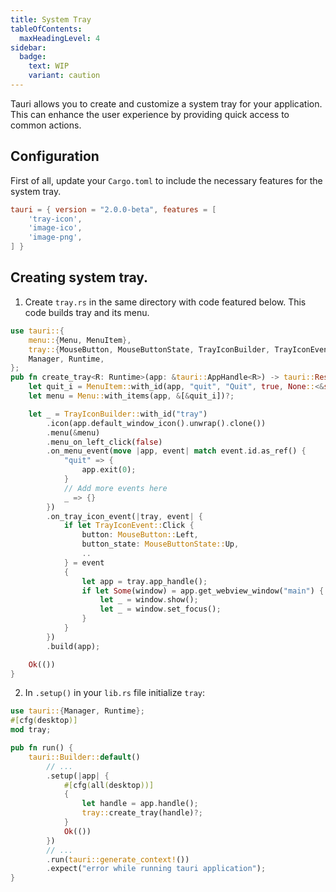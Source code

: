 ```yaml
---
title: System Tray
tableOfContents:
  maxHeadingLevel: 4
sidebar:
  badge:
    text: WIP
    variant: caution
---
```



Tauri allows you to create and customize a system tray for your application. This can enhance the user experience by providing quick access to common actions.

## Configuration

First of all, update your `Cargo.toml` to include the necessary features for the system tray.

```toml title="src-tauri/Cargo.toml" ins={2-4}
tauri = { version = "2.0.0-beta", features = [
    'tray-icon',
    'image-ico',
    'image-png',
] }
```

## Creating system tray.

1. Create `tray.rs` in the same directory with code featured below.
   This code builds tray and its menu.

```rust title="src-tauri/src/tray.rs"
use tauri::{
    menu::{Menu, MenuItem},
    tray::{MouseButton, MouseButtonState, TrayIconBuilder, TrayIconEvent},
    Manager, Runtime,
};
pub fn create_tray<R: Runtime>(app: &tauri::AppHandle<R>) -> tauri::Result<()> {
    let quit_i = MenuItem::with_id(app, "quit", "Quit", true, None::<&str>)?;
    let menu = Menu::with_items(app, &[&quit_i])?;

    let _ = TrayIconBuilder::with_id("tray")
        .icon(app.default_window_icon().unwrap().clone())
        .menu(&menu)
        .menu_on_left_click(false)
        .on_menu_event(move |app, event| match event.id.as_ref() {
            "quit" => {
                app.exit(0);
            }
            // Add more events here
            _ => {}
        })
        .on_tray_icon_event(|tray, event| {
            if let TrayIconEvent::Click {
                button: MouseButton::Left,
                button_state: MouseButtonState::Up,
                ..
            } = event
            {
                let app = tray.app_handle();
                if let Some(window) = app.get_webview_window("main") {
                    let _ = window.show();
                    let _ = window.set_focus();
                }
            }
        })
        .build(app);

    Ok(())
}
```

2. In `.setup()` in your `lib.rs` file initialize `tray`:

```rust title="src-tauri/src/lib.rs" ins={1-3,9-13}
use tauri::{Manager, Runtime};
#[cfg(desktop)]
mod tray;

pub fn run() {
    tauri::Builder::default()
        // ...
        .setup(|app| {
            #[cfg(all(desktop))]
            {
                let handle = app.handle();
                tray::create_tray(handle)?;
            }
            Ok(())
        })
        // ...
        .run(tauri::generate_context!())
        .expect("error while running tauri application");
}
```
